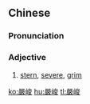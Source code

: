 {{also|严峻}}
==Chinese==
{{zh-forms|s=严峻}}

===Pronunciation===
{{zh-pron
|m=yánjùn
|c=jim4 zeon3
|mn=giâm-chùn
|cat=a
}}

===Adjective===
{{zh-adj}}

# [[stern]], [[severe]], [[grim]]

{{zh-cat|Advanced}}

[[ko:嚴峻]]
[[hu:嚴峻]]
[[tl:嚴峻]]